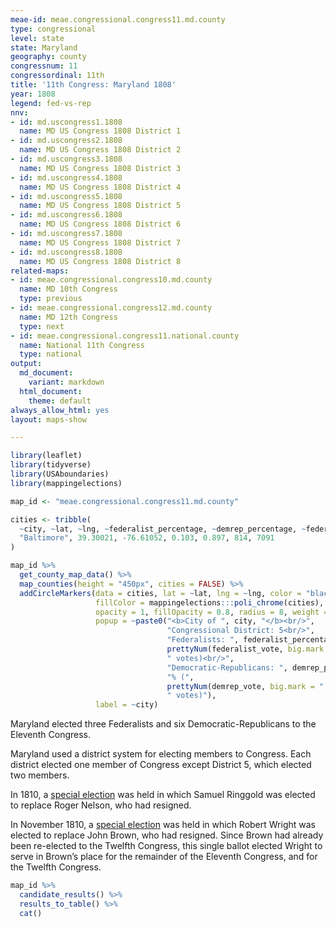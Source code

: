 ```yaml
---
meae-id: meae.congressional.congress11.md.county
type: congressional
level: state
state: Maryland
geography: county
congressnum: 11
congressordinal: 11th
title: '11th Congress: Maryland 1808'
year: 1808
legend: fed-vs-rep
nnv:
- id: md.uscongress1.1808
  name: MD US Congress 1808 District 1
- id: md.uscongress2.1808
  name: MD US Congress 1808 District 2
- id: md.uscongress3.1808
  name: MD US Congress 1808 District 3
- id: md.uscongress4.1808
  name: MD US Congress 1808 District 4
- id: md.uscongress5.1808
  name: MD US Congress 1808 District 5
- id: md.uscongress6.1808
  name: MD US Congress 1808 District 6
- id: md.uscongress7.1808
  name: MD US Congress 1808 District 7
- id: md.uscongress8.1808
  name: MD US Congress 1808 District 8
related-maps:
- id: meae.congressional.congress10.md.county
  name: MD 10th Congress
  type: previous
- id: meae.congressional.congress12.md.county
  name: MD 12th Congress
  type: next
- id: meae.congressional.congress11.national.county
  name: National 11th Congress
  type: national
output:
  md_document:
    variant: markdown
  html_document:
    theme: default
always_allow_html: yes
layout: maps-show

---
```


```r
library(leaflet)
library(tidyverse)
library(USAboundaries)
library(mappingelections)

map_id <- "meae.congressional.congress11.md.county"

cities <- tribble(
  ~city, ~lat, ~lng, ~federalist_percentage, ~demrep_percentage, ~federalist_vote, ~demrep_vote,
  "Baltimore", 39.30021, -76.61052, 0.103, 0.897, 814, 7091
)
```

<div class="map">

```r
map_id %>%
  get_county_map_data() %>%
  map_counties(height = "450px", cities = FALSE) %>%
  addCircleMarkers(data = cities, lat = ~lat, lng = ~lng, color = "black",
                   fillColor = mappingelections:::poli_chrome(cities),
                   opacity = 1, fillOpacity = 0.8, radius = 8, weight = 3,
                   popup = ~paste0("<b>City of ", city, "</b><br/>",
                                   "Congressional District: 5<br/>",
                                   "Federalists: ", federalist_percentage * 100, "% (", 
                                   prettyNum(federalist_vote, big.mark = ","), 
                                   " votes)<br/>",
                                   "Democratic-Republicans: ", demrep_percentage * 100,
                                   "% (", 
                                   prettyNum(demrep_vote, big.mark = ","),
                                   " votes)"),
                   label = ~city)
```

</div>

Maryland elected three Federalists and six Democratic-Republicans to the Eleventh Congress. 

Maryland used a district system for electing members to Congress. Each district elected one member of Congress except District 5, which elected two members.

In 1810, a [special election](https://elections.lib.tufts.edu/catalog/tufts:md.uscongress4.special.1810) was held in which Samuel Ringgold was elected to replace Roger Nelson, who had resigned. 

In November 1810, a [special election](https://elections.lib.tufts.edu/catalog/tufts:md.uscongress7.special.1810) was held in which Robert Wright was elected to replace John Brown, who had resigned. Since Brown had already been re-elected to the Twelfth Congress, this single ballot elected Wright to serve in Brown’s place for the remainder of the Eleventh Congress, and for the Twelfth Congress.

<div class="results-table">

```r
map_id %>%
  candidate_results() %>%
  results_to_table() %>%
  cat()
```

</div>
